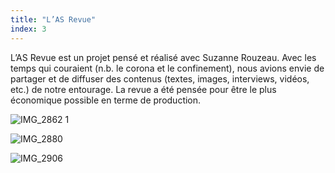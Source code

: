 ```yaml
---
title: "L’AS Revue"
index: 3
---
```


L’AS Revue est un projet pensé et réalisé avec Suzanne Rouzeau. Avec les temps qui couraient (n.b. le corona et le confinement), nous avions envie de partager et de diffuser des contenus (textes, images, interviews, vidéos, etc.) de notre entourage. La revue a été pensée  pour être le plus économique possible en terme de production.

![IMG_2862 1](./IMG_2862_1.jpg)

![IMG_2880](./IMG_2880.jpg)

![IMG_2906](./IMG_2906.jpg)
